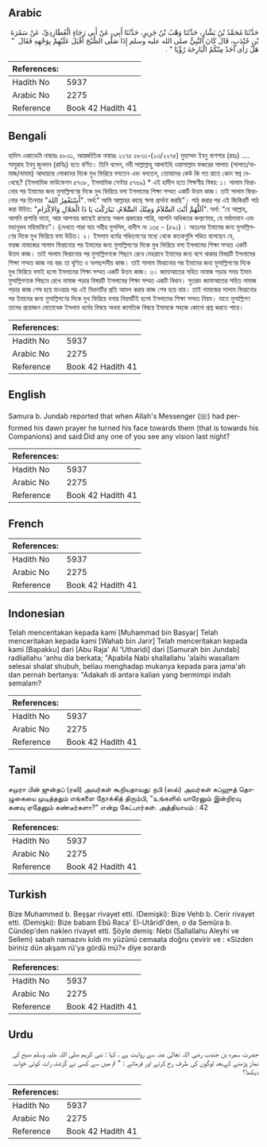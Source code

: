 ## Arabic


<div dir="rtl" lang="ar" style={{fontSize:'larger',backgroundColor:'#f8f9fa',padding:20}}>
حَدَّثَنَا مُحَمَّدُ بْنُ بَشَّارٍ، حَدَّثَنَا وَهْبُ بْنُ جَرِيرٍ، حَدَّثَنَا أَبِي، عَنْ أَبِي رَجَاءٍ الْعُطَارِدِيِّ، عَنْ سَمُرَةَ بْنِ جُنْدَبٍ، قَالَ كَانَ النَّبِيُّ صلى الله عليه وسلم إِذَا صَلَّى الصُّبْحَ أَقْبَلَ عَلَيْهِمْ بِوَجْهِهِ فَقَالَ ‏ "‏ هَلْ رَأَى أَحَدٌ مِنْكُمُ الْبَارِحَةَ رُؤْيَا ‏"‏ ‏.‏
</div>
<div style={{backgroundColor:'#f8f9fa',padding:20, marginBottom: 10}}><table> <thead> <tr> <th>References:</th> <th></th> </tr> </thead> <tbody><tr><td>Hadith No</td><td>5937</td></tr><tr><td>Arabic No</td><td>2275</td></tr><tr><td>Reference</td><td>Book 42 Hadith 41</td></tr></tbody></table></div>

## Bengali


<div dir="ltr" lang="bn" style={{fontSize:'larger',backgroundColor:'#f8f9fa',padding:20}}>
হাদিস একাডেমি নাম্বারঃ ৫৮৩১, আন্তর্জাতিক নাম্বারঃ ২২৭৫ ৫৮৩১-(২৩/২২৭৫) মুহাম্মদ ইবনু বাশশার (রহঃ) .... সামুরাহ ইবনু জুনদাব (রাযিঃ) হতে বর্ণিত। তিনি বলেন, নবী সাল্লাল্লাহু আলাইহি ওয়াসাল্লাম ফজরের সালাত (সালাত/নামাজ/নামায) আদায়ন্তে লোকদের দিকে মুখ ফিরিয়ে বসতেন এবং বলতেন, তোমাদের কেউ কি গত রাতে কোন স্বপ্ন দেখেছে? (ইসলামিক ফাউন্ডেশন ৫৭৩৮, ইসলামিক সেন্টার ৫৭৬৯) * এই হাদীস হতে শিক্ষণীয় বিষয়: ১। সালাম ফিরানোর পর ইমামের জন্য মুসাল্লিগণের দিকে মুখ ফিরিয়ে বসা ইসলামের শিক্ষা সম্মত একটি উত্তম কাজ। তাই সালাম ফিরানোর পর তিনবার "أَسْتَغْفِرُ اللهَ". অর্থ:“ আমি আল্লাহর কাছে ক্ষমা প্রার্থনা করছি”। পাঠ করার পর এই জিকিরটি পাঠ করা উচিত: "اَللَّهُمََّ أَنْتَ السََّّلاَمُ وَمِنْكَ السََّّلامُ، تَبَارَكْتَ يَا ذَا الْجَلالِ وَالاِكْرَامِ". অর্থ: “হে আল্লাহ, আপনি প্রশান্তি দাতা, আর আপনার কাছেই রয়েছে সকল প্রকারের শান্তি, আপনি অধিকতর কল্যাণময়, হে মর্যাদাবান এবং মহানুভব মহিমান্বিত”। (দেখতে পারা যায় সহীহ মুসলিম, হাদীস নং ১৩৫ - (৫৯১) । অতঃপর ইমামের জন্য মুসাল্লিগণের দিকে মুখ ফিরিয়ে বসা উচিত। ২। ইসলাম ধর্মের পণ্ডিতগণের মধ্যে থেকে কতকগুলি পণ্ডিত বলেছেন যে, ফরজ নামাজের সালাম ফিরানোর পর ইমামের জন্য মুসাল্লিগণের দিকে মুখ ফিরিয়ে বসা ইসলামের শিক্ষা সম্মত একটি উত্তম কাজ। তাই সালাম ফিরানোর পর মুসাল্লিগণকে পিছনে রেখে মেহরাবে ইমামের জন্য বসে থাকার বিষয়টি ইসলামের শিক্ষা সম্মত কাজ নয় বরং তা ঘৃণিত ও অপছন্দনীয় কাজ। তাই সালাম ফিরানোর পর ইমামের জন্য মুসাল্লিগণের দিকে মুখ ফিরিয়ে বসাই হলো ইসলামের শিক্ষা সম্মত একটি উত্তম কাজ। ৩। জামাআতের সহিত নামাজ পড়ার সময় ইমাম মুসাল্লিগণকে পিছনে রেখে নামাজ পড়ার বিষয়টি ইসলামের শিক্ষা সম্মত একটি বিধান। সুতরাং জামাআতের সহিত নামাজ পড়ার কাজ শেষ হয়ে যাওয়ার পর এই বিধানটির প্রতি আমল করার কাজ শেষ হয়ে যায়। তাই নামাজের সালাম ফিরানোর পর ইমামের জন্য মুসাল্লিগণের দিকে মুখ ফিরিয়ে বসার নিয়মটিই হলো ইসলামের শিক্ষা সম্মত নিয়ম। যাতে মুসাল্লিগণ তাদের প্রয়োজন মোতাবেক ইসলাম ধর্মের বিষয়ে অথবা জাগতিক বিষয়ে ইমামকে সহজে কোনো প্রশ্ন করতে পারে।
</div>
<div style={{backgroundColor:'#f8f9fa',padding:20, marginBottom: 10}}><table> <thead> <tr> <th>References:</th> <th></th> </tr> </thead> <tbody><tr><td>Hadith No</td><td>5937</td></tr><tr><td>Arabic No</td><td>2275</td></tr><tr><td>Reference</td><td>Book 42 Hadith 41</td></tr></tbody></table></div>

## English


<div dir="ltr" lang="en" style={{fontSize:'larger',backgroundColor:'#f8f9fa',padding:20}}>
Samura b. Jundab reported that when Allah's Messenger (ﷺ) had performed his dawn prayer he turned his face towards them (that is towards his Companions) and said:Did any one of you see any vision last night?
</div>
<div style={{backgroundColor:'#f8f9fa',padding:20, marginBottom: 10}}><table> <thead> <tr> <th>References:</th> <th></th> </tr> </thead> <tbody><tr><td>Hadith No</td><td>5937</td></tr><tr><td>Arabic No</td><td>2275</td></tr><tr><td>Reference</td><td>Book 42 Hadith 41</td></tr></tbody></table></div>

## French


<div dir="ltr" lang="fr" style={{fontSize:'larger',backgroundColor:'#f8f9fa',padding:20}}>

</div>
<div style={{backgroundColor:'#f8f9fa',padding:20, marginBottom: 10}}><table> <thead> <tr> <th>References:</th> <th></th> </tr> </thead> <tbody><tr><td>Hadith No</td><td>5937</td></tr><tr><td>Arabic No</td><td>2275</td></tr><tr><td>Reference</td><td>Book 42 Hadith 41</td></tr></tbody></table></div>

## Indonesian


<div dir="ltr" lang="id" style={{fontSize:'larger',backgroundColor:'#f8f9fa',padding:20}}>
Telah menceritakan kepada kami [Muhammad bin Basyar] Telah menceritakan kepada kami [Wahab bin Jarir] Telah menceritakan kepada kami [Bapakku] dari [Abu Raja' Al 'Utharidi] dari [Samurah bin Jundab] radliallahu 'anhu dia berkata; "Apabila Nabi shallallahu 'alaihi wasallam selesai shalat shubuh, beliau menghadap mukanya kepada para jama'ah dan pernah bertanya: "Adakah di antara kalian yang bermimpi indah semalam?
</div>
<div style={{backgroundColor:'#f8f9fa',padding:20, marginBottom: 10}}><table> <thead> <tr> <th>References:</th> <th></th> </tr> </thead> <tbody><tr><td>Hadith No</td><td>5937</td></tr><tr><td>Arabic No</td><td>2275</td></tr><tr><td>Reference</td><td>Book 42 Hadith 41</td></tr></tbody></table></div>

## Tamil


<div dir="ltr" lang="ta" style={{fontSize:'larger',backgroundColor:'#f8f9fa',padding:20}}>
சமுரா பின் ஜுன்தப் (ரலி) அவர்கள் கூறியதாவது: நபி (ஸல்) அவர்கள் சுப்ஹுத் தொழுகையை முடித்ததும் எங்களை நோக்கித் திரும்பி, "உங்களில் யாரேனும் இன்றிரவு கனவு ஏதேனும் கண்டீர்களா?" என்று கேட்பார்கள். அத்தியாயம் : 42
</div>
<div style={{backgroundColor:'#f8f9fa',padding:20, marginBottom: 10}}><table> <thead> <tr> <th>References:</th> <th></th> </tr> </thead> <tbody><tr><td>Hadith No</td><td>5937</td></tr><tr><td>Arabic No</td><td>2275</td></tr><tr><td>Reference</td><td>Book 42 Hadith 41</td></tr></tbody></table></div>

## Turkish


<div dir="ltr" lang="tr" style={{fontSize:'larger',backgroundColor:'#f8f9fa',padding:20}}>
Bize Muhammed b. Beşşar rivayet etti. (Demişki): Bize Vehb b. Cerir rivayet etti. (Demişki): Bize babam Ebû Raca' El-Utâridî'den, o da Semûra b. Cündep'den naklen rivayet etti. Şöyle demiş: Nebi (Sallallahu Aleyhi ve Sellem) sabah namazını kıldı mı yüzünü cemaata doğru çevirir ve : «Sizden biriniz dün akşam rü'ya gördü mü?» diye sorardı
</div>
<div style={{backgroundColor:'#f8f9fa',padding:20, marginBottom: 10}}><table> <thead> <tr> <th>References:</th> <th></th> </tr> </thead> <tbody><tr><td>Hadith No</td><td>5937</td></tr><tr><td>Arabic No</td><td>2275</td></tr><tr><td>Reference</td><td>Book 42 Hadith 41</td></tr></tbody></table></div>

## Urdu


<div dir="rtl" lang="ur" style={{fontSize:'larger',backgroundColor:'#f8f9fa',padding:20}}>
حضرت سمرہ بن جندب رضی اللہ تعالیٰ عنہ سے روایت ہے ، کہا : نبی کریم صلی اللہ علیہ وسلم صبح کی نماز پڑھنے کےبعد لوگوں کی طرف رخ کرتے اور فرماتے : " تم میں سے کسی نے گزشتہ رات کوئی خواب دیکھا؟
</div>
<div style={{backgroundColor:'#f8f9fa',padding:20, marginBottom: 10}}><table> <thead> <tr> <th>References:</th> <th></th> </tr> </thead> <tbody><tr><td>Hadith No</td><td>5937</td></tr><tr><td>Arabic No</td><td>2275</td></tr><tr><td>Reference</td><td>Book 42 Hadith 41</td></tr></tbody></table></div>